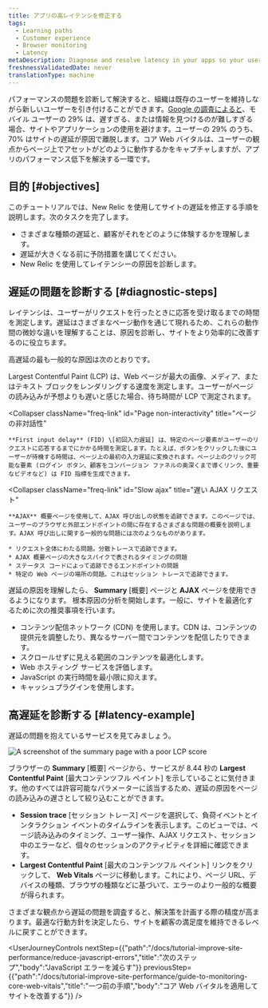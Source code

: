 ```yaml
---
title: アプリの高レイテンシを修正する
tags:
  - Learning paths
  - Customer experience
  - Browser monitoring
  - Latency
metaDescription: Diagnose and resolve latency in your apps so your users get the most out of their site experience.
freshnessValidatedDate: never
translationType: machine
---
```



パフォーマンスの問題を診断して解決すると、組織は既存のユーザーを維持しながら新しいユーザーを引き付けることができます。[Google の調査によると](https://think.storage.googleapis.com/images/micromoments-guide-to-winning-shift-to-mobile-download.pdf)、モバイル ユーザーの 29% は、遅すぎる、または情報を見つけるのが難しすぎる場合、サイトやアプリケーションの使用を避けます。ユーザーの 29% のうち、70% はサイトの遅延が原因で離脱します。コア Web バイタルは、ユーザーの観点からページ上でアセットがどのように動作するかをキャプチャしますが、アプリのパフォーマンス低下を解決する一環です。

## 目的 [#objectives]

このチュートリアルでは、New Relic を使用してサイトの遅延を修正する手順を説明します。次のタスクを完了します。

* さまざまな種類の遅延と、顧客がそれをどのように体験するかを理解します。
* 遅延が大きくなる前に予防措置を講じてください。
* New Relic を使用してレイテンシーの原因を診断します。

## 遅延の問題を診断する [#diagnostic-steps]

レイテンシは、ユーザーがリクエストを行ったときに応答を受け取るまでの時間を測定します。遅延はさまざまなページ動作を通じて現れるため、これらの動作間の微妙な違いを理解することは、原因を診断し、サイトをより効率的に改善するのに役立ちます。

高遅延の最も一般的な原因は次のとおりです。

<CollapserGroup>
  <Collapser
    className="freq-link"
    id="Slow page load"
    title="ページの読み込みが遅い"
  >
    Largest Contentful Paint (LCP) は、Web ページが最大の画像、メディア、またはテキスト ブロックをレンダリングする速度を測定します。ユーザーがページの読み込みが予想よりも遅いと感じた場合、待ち時間が LCP で測定されます。
  </Collapser>

  <Collapser
    className="freq-link"
    id="Page non-interactivity"
    title="ページの非対話性"
  >
    **First input delay** (FID) \[初回入力遅延] は、特定のページ要素がユーザーのリクエストに応答するまでにかかる時間を測定します。たとえば、ボタンをクリックした後にユーザーが待機する時間は、ページ上の最初の入力遅延に変換されます。ページ上のクリック可能な要素 (ログイン ボタン、顧客をコンバージョン ファネルの奥深くまで導くリンク、重要なビデオなど) は FID 指標を生成できます。
  </Collapser>

  <Collapser
    className="freq-link"
    id="Slow ajax"
    title="遅い AJAX リクエスト"
  >
    **AJAX** 概要ページを使用して、AJAX 呼び出しの状態を追跡できます。このページでは、ユーザーのブラウザと外部エンドポイントの間に存在するさまざまな問題の概要を説明します。AJAX 呼び出しに関する一般的な問題には次のようなものがあります。

    * リクエスト全体にわたる問題。分散トレースで追跡できます。
    * AJAX 概要ページの大きなスパイクで表されるタイミングの問題
    * ステータス コードによって追跡できるエンドポイントの問題
    * 特定の Web ページの場所の問題。これはセッション トレースで追跡できます。
  </Collapser>
</CollapserGroup>

遅延の原因を理解したら、 **Summary** \[概要] ページと **AJAX** ページを使用できるようになります。 <InlinePopover type="browser"/>根本原因の分析を開始します。一般に、サイトを最適化するために次の推奨事項を行います。

* コンテンツ配信ネットワーク (CDN) を使用します。CDN は、コンテンツの提供元を調整したり、異なるサーバー間でコンテンツを配信したりできます。
* スクロールせずに見える範囲のコンテンツを最適化します。
* Web ホスティング サービスを評価します。
* JavaScript の実行時間を最小限に抑えます。
* キャッシュプラグインを使用します。

## 高遅延を診断する [#latency-example]

遅延の問題を抱えているサービスを見てみましょう。

<img
  alt="A screenshot of the summary page with a poor LCP score"
  title="Abnormal LCP score"
  src={journeyAbnormalLCP}
/>

ブラウザーの **Summary** \[概要] ページから、サービスが 8.44 秒の **Largest Contentful Paint** \[最大コンテンツフル ペイント] を示していることに気付きます。他のすべては許容可能なパラメーターに該当するため、遅延の原因をページの読み込みの遅さとして絞り込むことができます。

* **Session trace** \[セッション トレース] ページを選択して、負荷イベントとインタラクション イベントのタイムラインを表示します。このビューでは、ページ読み込みのタイミング、ユーザー操作、AJAX リクエスト、セッション中のエラーなど、個々のセッションのアクティビティを詳細に確認できます。
* **Largest Contentful Paint** \[最大のコンテンツフル ペイント] リンクをクリックして、 **Web Vitals** ページに移動します。これにより、ページ URL、デバイスの種類、ブラウザの種類などに基づいて、エラーのより一般的な概要が得られます。

さまざまな観点から遅延の問題を調査すると、解決策を計画する際の精度が高まります。最適な行動方針を決定したら、サイトを顧客の満足度を維持できるレベルに戻すことができます。

<UserJourneyControls
  nextStep={{"path":"/docs/tutorial-improve-site-performance/reduce-javascript-errors","title":"次のステップ","body":"JavaScript エラーを減らす"}}
  previousStep={{"path":"/docs/tutorial-improve-site-performance/guide-to-monitoring-core-web-vitals","title":"一つ前の手順","body":"コア Web バイタルを適用してサイトを改善する"}}
/>